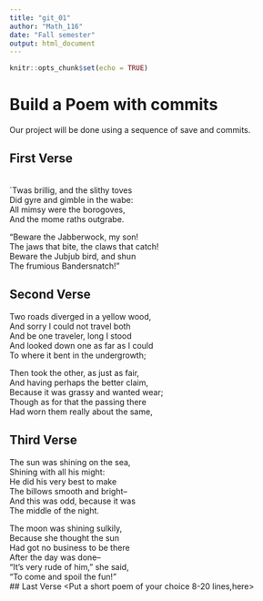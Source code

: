 ---
title: "git_01"
author: "Math_116"
date: "Fall semester"
output: html_document
---

```{r setup, include=FALSE}
knitr::opts_chunk$set(echo = TRUE)
```
# Build a Poem with commits
Our project will be done using a sequence of save and commits.

## First Verse 
<Put the first two verses of Jabberwocky by Lewis Carrol in this section>  
`Twas brillig, and the slithy toves   
Did gyre and gimble in the wabe:    
  All mimsy were the borogoves,   
And the mome raths outgrabe.     
  
  
  "Beware the Jabberwock, my son!     
  The jaws that bite, the claws that catch!     
Beware the Jubjub bird, and shun     
  The frumious Bandersnatch!"     

## Second Verse
<Put the first two verses of The Road Not Taken by Robert Frost here>
Two roads diverged in a yellow wood,    
And sorry I could not travel both   
And be one traveler, long I stood    
And looked down one as far as I could    
To where it bent in the undergrowth; 

 Then took the other, as just as fair,    
And having perhaps the better claim,   
Because it was grassy and wanted wear;   
Though as for that the passing there   
Had worn them really about the same,   


## Third Verse
<Put the first two verses of The Walrus and the Carpenter here>
The sun was shining on the sea,   
Shining with all his might:   
He did his very best to make   
The billows smooth and bright--   
And this was odd, because it was   
The middle of the night.   

The moon was shining sulkily,   
Because she thought the sun  
Had got no business to be there  
After the day was done--   
"It's very rude of him," she said,   
"To come and spoil the fun!"   
## Last Verse
<Put a short poem of your choice 8-20 lines,here>
